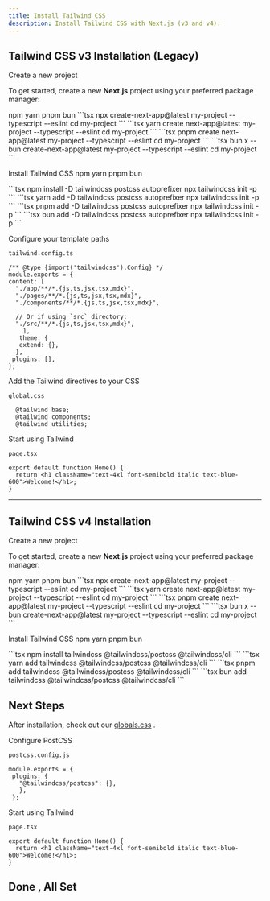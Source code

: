 ```yaml
---
title: Install Tailwind CSS
description: Install Tailwind CSS with Next.js (v3 and v4).
---
```


<Steps>
 
##  Tailwind CSS v3 Installation (Legacy)

<Step>Create a new project</Step>

To get started, create a new **Next.js** project using your preferred package manager:

<Tabs defaultValue="npm" className="w-full">
  <TabsList>
    <TabsTrigger value="npm">npm</TabsTrigger>
    <TabsTrigger value="yarn">yarn</TabsTrigger>
    <TabsTrigger value="pnpm">pnpm</TabsTrigger>
    <TabsTrigger value="bun">bun</TabsTrigger>
  </TabsList>


  <TabsContent value="npm">
    ```tsx
    npx create-next-app@latest my-project --typescript --eslint
    cd my-project
    ```
  </TabsContent>
  
  <TabsContent value="yarn">
    ```tsx
    yarn create next-app@latest my-project --typescript --eslint
    cd my-project
    ```
  </TabsContent>
  
  <TabsContent value="pnpm">
    ```tsx
    pnpm create next-app@latest my-project --typescript --eslint
    cd my-project
    ```
  </TabsContent>
    
  <TabsContent value="bun">
    ```tsx
    bun x --bun create-next-app@latest my-project --typescript --eslint
    cd my-project
    ```
  </TabsContent> 
</Tabs>

  <Step>Install Tailwind CSS</Step>
   <Tabs defaultValue="npm" className="w-full">
  <TabsList>
    <TabsTrigger value="npm">npm</TabsTrigger>
    <TabsTrigger value="yarn">yarn</TabsTrigger>
    <TabsTrigger value="pnpm">pnpm</TabsTrigger>
    <TabsTrigger value="bun">bun</TabsTrigger>
  </TabsList>

  <TabsContent value="npm">
    ```tsx
    npm install -D tailwindcss postcss autoprefixer
    npx tailwindcss init -p
    ```
  </TabsContent>
  
  <TabsContent value="yarn">
    ```tsx
    yarn add -D tailwindcss postcss autoprefixer
    npx tailwindcss init -p
    ```
  </TabsContent>
  
  <TabsContent value="pnpm">
    ```tsx
    pnpm add -D tailwindcss postcss autoprefixer
    npx tailwindcss init -p
    ```
  </TabsContent>
    
  <TabsContent value="bun">
    ```tsx
     bun add -D tailwindcss postcss autoprefixer
     npx tailwindcss init -p
    ```
  </TabsContent> 
</Tabs>

  <Step>Configure your template paths</Step>

  `tailwind.config.ts`
  ```tsx
  /** @type {import('tailwindcss').Config} */
module.exports = {
  content: [
    "./app/**/*.{js,ts,jsx,tsx,mdx}",
    "./pages/**/*.{js,ts,jsx,tsx,mdx}",
    "./components/**/*.{js,ts,jsx,tsx,mdx}",

    // Or if using `src` directory:
    "./src/**/*.{js,ts,jsx,tsx,mdx}",
      ],
     theme: {
     extend: {},
    },
   plugins: [],
 };
```

<Step>Add the Tailwind directives to your CSS</Step>


`global.css`
```tsx
  @tailwind base;
  @tailwind components;
  @tailwind utilities;
```
<Step>Start using Tailwind</Step>

`page.tsx`
```tsx
export default function Home() {
  return <h1 className="text-4xl font-semibold italic text-blue-600">Welcome!</h1>;
}
```


---
##  Tailwind CSS v4 Installation 

<Step>Create a new project</Step>

To get started, create a new **Next.js** project using your preferred package manager:

<Tabs defaultValue="npm" className="w-full">
  <TabsList>
    <TabsTrigger value="npm">npm</TabsTrigger>
    <TabsTrigger value="yarn">yarn</TabsTrigger>
    <TabsTrigger value="pnpm">pnpm</TabsTrigger>
    <TabsTrigger value="bun">bun</TabsTrigger>
  </TabsList>


  <TabsContent value="npm">
    ```tsx
    npx create-next-app@latest my-project --typescript --eslint
    cd my-project
    ```
  </TabsContent>
  
  <TabsContent value="yarn">
    ```tsx
    yarn create next-app@latest my-project --typescript --eslint
    cd my-project
    ```
  </TabsContent>
  
  <TabsContent value="pnpm">
    ```tsx
    pnpm create next-app@latest my-project --typescript --eslint
    cd my-project
    ```
  </TabsContent>
    
  <TabsContent value="bun">
    ```tsx
    bun x --bun create-next-app@latest my-project --typescript --eslint
    cd my-project
    ```
  </TabsContent> 
</Tabs>

  <Step>Install Tailwind CSS</Step>
   <Tabs defaultValue="npm" className="w-full">
  <TabsList>
    <TabsTrigger value="npm">npm</TabsTrigger>
    <TabsTrigger value="yarn">yarn</TabsTrigger>
    <TabsTrigger value="pnpm">pnpm</TabsTrigger>
    <TabsTrigger value="bun">bun</TabsTrigger>
  </TabsList>

  <TabsContent value="npm">
    ```tsx
    npm install tailwindcss @tailwindcss/postcss @tailwindcss/cli
    ```
  </TabsContent>
  
  <TabsContent value="yarn">
    ```tsx
    yarn add tailwindcss @tailwindcss/postcss @tailwindcss/cli
    ```
  </TabsContent>
  
  <TabsContent value="pnpm">
    ```tsx
    pnpm add tailwindcss @tailwindcss/postcss @tailwindcss/cli
    ```
  </TabsContent>
    
  <TabsContent value="bun">
    ```tsx
    bun add tailwindcss @tailwindcss/postcss @tailwindcss/cli
    ```
  </TabsContent> 
</Tabs>

## Next Steps

After installation, check out our [globals.css](/docs/installation/manual#set-up-styles) .

 <Step>Configure PostCSS</Step>
 
 `postcss.config.js`
 ```tsx
 module.exports = {
  plugins: {
    "@tailwindcss/postcss": {},
    },
  };
```

<Step>Start using Tailwind</Step>

`page.tsx`
```tsx
export default function Home() {
  return <h1 className="text-4xl font-semibold italic text-blue-600">Welcome!</h1>;
}
```

</Steps>

## Done , All Set